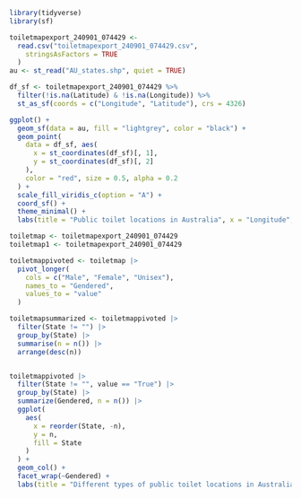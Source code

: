```r
library(tidyverse)
library(sf)

toiletmapexport_240901_074429 <-
  read.csv("toiletmapexport_240901_074429.csv",
    stringsAsFactors = TRUE
  )
au <- st_read("AU_states.shp", quiet = TRUE)

df_sf <- toiletmapexport_240901_074429 %>%
  filter(!is.na(Latitude) & !is.na(Longitude)) %>%
  st_as_sf(coords = c("Longitude", "Latitude"), crs = 4326)

ggplot() +
  geom_sf(data = au, fill = "lightgrey", color = "black") +
  geom_point(
    data = df_sf, aes(
      x = st_coordinates(df_sf)[, 1],
      y = st_coordinates(df_sf)[, 2]
    ),
    color = "red", size = 0.5, alpha = 0.2
  ) +
  scale_fill_viridis_c(option = "A") +
  coord_sf() +
  theme_minimal() +
  labs(title = "Public toilet locations in Australia", x = "Longitude", y = "Latitude")

toiletmap <- toiletmapexport_240901_074429
toiletmap1 <- toiletmapexport_240901_074429

toiletmappivoted <- toiletmap |>
  pivot_longer(
    cols = c("Male", "Female", "Unisex"),
    names_to = "Gendered",
    values_to = "value"
  )

toiletmapsummarized <- toiletmappivoted |>
  filter(State != "") |>
  group_by(State) |>
  summarise(n = n()) |>
  arrange(desc(n))


toiletmappivoted |>
  filter(State != "", value == "True") |>
  group_by(State) |>
  summarize(Gendered, n = n()) |>
  ggplot(
    aes(
      x = reorder(State, -n),
      y = n,
      fill = State
    )
  ) +
  geom_col() +
  facet_wrap(~Gendered) +
  labs(title = "Different types of public toilet locations in Australia's states", x = "States", y = "Count")
```
